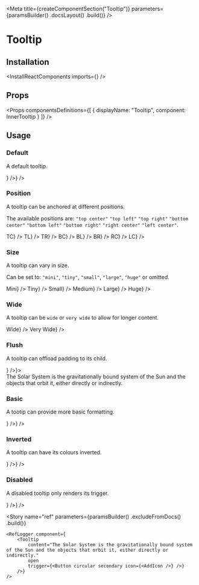
<Meta
    title={createComponentSection("Tooltip")}
    parameters={paramsBuilder()
        .docsLayout(<ReactComponentsLayout semanticPath="/modules/popup" />)
        .build()}
/>

# Tooltip

## Installation

<InstallReactComponents imports={<Imports />} />

## Props

<HocWarning componentName="Popup" semanticPath="/modules/popup" />

<Props
    componentsDefinitions={[
        { displayName: "Tooltip", component: InnerTooltip }
    ]}
/>

## Usage

### Default

A default tooltip.

<Preview>
    <Story name="default">
        <Tooltip
            content="The Solar System is the gravitationally bound system of the Sun and the objects that orbit it, either directly or indirectly."
            trigger={<Button circular icon={<AddIcon />} />}
        />
    </Story>
</Preview>

### Position

A tooltip can be anchored at different positions.

The available positions are: `"top center"` `"top left"` `"top right"` `"bottom center"` `"bottom left"` `"bottom right"` `"right center"` `"left center"`.

<Preview>
    <Story name="position">
        <div className="flex items-space-between">
            <Tooltip position="top center" content="The Solar System is the gravitationally bound system of the Sun and the objects that orbit it, either directly or indirectly." trigger={<Button secondary circular size="large">TC</Button>} />
            <Tooltip position="top left" content="The Solar System is the gravitationally bound system of the Sun and the objects that orbit it, either directly or indirectly." trigger={<Button secondary circular size="large">TL</Button>} />
            <Tooltip position="top right" content="The Solar System is the gravitationally bound system of the Sun and the objects that orbit it, either directly or indirectly." trigger={<Button secondary circular size="large">TR</Button>} />
            <Tooltip position="bottom center" content="The Solar System is the gravitationally bound system of the Sun and the objects that orbit it, either directly or indirectly." trigger={<Button secondary circular size="large">BC</Button>} />
            <Tooltip position="bottom left" content="The Solar System is the gravitationally bound system of the Sun and the objects that orbit it, either directly or indirectly." trigger={<Button secondary circular size="large">BL</Button>} />
            <Tooltip position="bottom right" content="The Solar System is the gravitationally bound system of the Sun and the objects that orbit it, either directly or indirectly." trigger={<Button secondary circular size="large">BR</Button>} />
            <Tooltip position="right center" content="The Solar System is the gravitationally bound system of the Sun and the objects that orbit it, either directly or indirectly." trigger={<Button secondary circular size="large">RC</Button>} />
            <Tooltip position="left center" content="The Solar System is the gravitationally bound system of the Sun and the objects that orbit it, either directly or indirectly." trigger={<Button secondary circular size="large">LC</Button>} />
        </div>
    </Story>
</Preview>

### Size

A tooltip can vary in size.

Can be set to: `"mini"`, `"tiny"`, `"small"`, `"large"`, `"huge"` or omitted.

<Preview>
    <Story name="size">
        <div className="flex items-space-between">
            <Tooltip size="mini" content="The Solar System is the gravitationally bound system of the Sun and the objects that orbit it, either directly or indirectly." trigger={<Button secondary >Mini</Button>} />
            <Tooltip size="tiny" content="The Solar System is the gravitationally bound system of the Sun and the objects that orbit it, either directly or indirectly." trigger={<Button secondary >Tiny</Button>} />
            <Tooltip size="small" content="The Solar System is the gravitationally bound system of the Sun and the objects that orbit it, either directly or indirectly." trigger={<Button secondary >Small</Button>} />
            <Tooltip content="The Solar System is the gravitationally bound system of the Sun and the objects that orbit it, either directly or indirectly." trigger={<Button secondary >Medium</Button>} />
            <Tooltip size="large" content="The Solar System is the gravitationally bound system of the Sun and the objects that orbit it, either directly or indirectly." trigger={<Button secondary >Large</Button>} />
            <Tooltip size="huge" content="The Solar System is the gravitationally bound system of the Sun and the objects that orbit it, either directly or indirectly." trigger={<Button secondary >Huge</Button>} />
        </div>
    </Story>
</Preview>

### Wide

A tooltip can be `wide` or `very wide` to allow for longer content.

<Preview>
    <Story name="wide">
        <div className="flex items-space-between">
            <Tooltip
                wide
                content="The Solar System is the gravitationally bound system of the Sun and the objects that orbit it, either directly or indirectly."
                trigger={<Button secondary >Wide</Button>}
            />
            <Tooltip
                wide="very"
                content="The Solar System is the gravitationally bound system of the Sun and the objects that orbit it, either directly or indirectly."
                trigger={<Button secondary >Very Wide</Button>}
            />
        </div>
    </Story>
</Preview>

### Flush

A tooltip can offload padding to its child.

<Preview>
    <Story name="flush">
        <Tooltip flush trigger={<Button circular icon={<AddIcon />} />}>
            <div className="pa10">
                The Solar System is the gravitationally bound system of the Sun and the objects that orbit it, either directly or indirectly.
            </div>
        </Tooltip>
    </Story>
</Preview>

### Basic

A tootip can provide more basic formatting.

<Preview>
    <Story name="basic">
        <Tooltip
            basic
            content="The Solar System is the gravitationally bound system of the Sun and the objects that orbit it, either directly or indirectly."
            trigger={<Button circular icon={<AddIcon />} />}
        />
    </Story>
</Preview>

### Inverted

A tooltip can have its colours inverted.

<Preview>
    <Story name="inverted">
        <Tooltip
            inverted
            content="The Solar System is the gravitationally bound system of the Sun and the objects that orbit it, either directly or indirectly."
            trigger={<Button circular icon={<AddIcon />} />}
        />
    </Story>
</Preview>

### Disabled

A disabled tooltip only renders its trigger.

<Preview>
    <Story name="disabled">
        <Tooltip
            disabled
            content="The Solar System is the gravitationally bound system of the Sun and the objects that orbit it, either directly or indirectly."
            trigger={<Button circular icon={<AddIcon />} />}
        />
    </Story>
</Preview>

<Story
    name="ref"
    parameters={paramsBuilder()
        .excludeFromDocs()
        .build()}
>
    <RefLogger component={
        <Tooltip
            content="The Solar System is the gravitationally bound system of the Sun and the objects that orbit it, either directly or indirectly."
            open
            trigger={<Button circular secondary icon={<AddIcon />} />}
        />}
    />
</Story>
